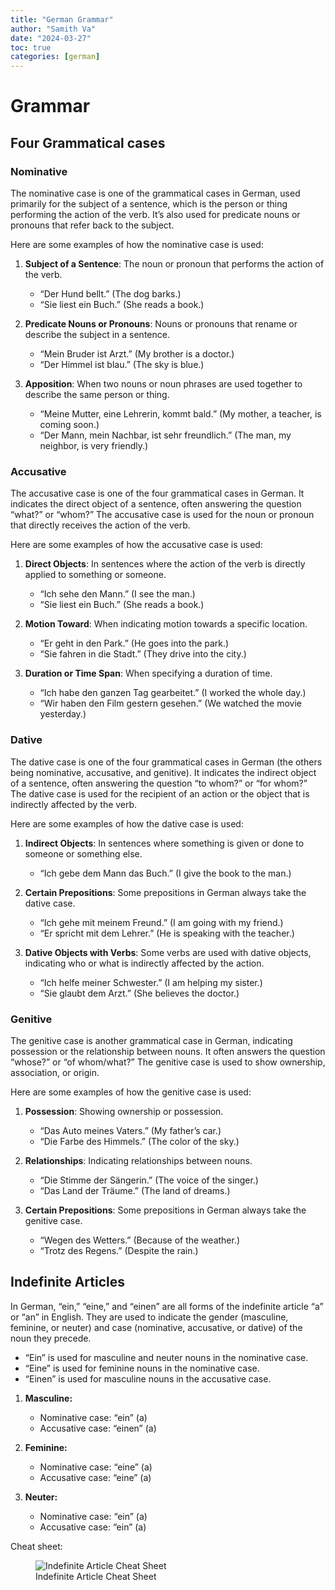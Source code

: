```yaml
---
title: "German Grammar"
author: "Samith Va"
date: "2024-03-27"
toc: true
categories: [german]
---
```


# Grammar 

## Four Grammatical cases

### Nominative

The nominative case is one of the grammatical cases in German, used primarily for the subject of a sentence, which is the person or thing performing the action of the verb. It's also used for predicate nouns or pronouns that refer back to the subject.

Here are some examples of how the nominative case is used:

1. **Subject of a Sentence**: The noun or pronoun that performs the action of the verb.
    
    - "Der Hund bellt." (The dog barks.)
    - "Sie liest ein Buch." (She reads a book.)
2. **Predicate Nouns or Pronouns**: Nouns or pronouns that rename or describe the subject in a sentence.
    
    - "Mein Bruder ist Arzt." (My brother is a doctor.)
    - "Der Himmel ist blau." (The sky is blue.)
3. **Apposition**: When two nouns or noun phrases are used together to describe the same person or thing.
    
    - "Meine Mutter, eine Lehrerin, kommt bald." (My mother, a teacher, is coming soon.)
    - "Der Mann, mein Nachbar, ist sehr freundlich." (The man, my neighbor, is very friendly.)

### Accusative

The accusative case is one of the four grammatical cases in German. It indicates the direct object of a sentence, often answering the question "what?" or "whom?" The accusative case is used for the noun or pronoun that directly receives the action of the verb.

Here are some examples of how the accusative case is used:

1. **Direct Objects**: In sentences where the action of the verb is directly applied to something or someone.
    
    - "Ich sehe den Mann." (I see the man.)
    - "Sie liest ein Buch." (She reads a book.)
2. **Motion Toward**: When indicating motion towards a specific location.
    
    - "Er geht in den Park." (He goes into the park.)
    - "Sie fahren in die Stadt." (They drive into the city.)
3. **Duration or Time Span**: When specifying a duration of time.
    
    - "Ich habe den ganzen Tag gearbeitet." (I worked the whole day.)
    - "Wir haben den Film gestern gesehen." (We watched the movie yesterday.)

### Dative

The dative case is one of the four grammatical cases in German (the others being nominative, accusative, and genitive). It indicates the indirect object of a sentence, often answering the question "to whom?" or "for whom?" The dative case is used for the recipient of an action or the object that is indirectly affected by the verb.

Here are some examples of how the dative case is used:

1. **Indirect Objects**: In sentences where something is given or done to someone or something else.
    
    - "Ich gebe dem Mann das Buch." (I give the book to the man.)
2. **Certain Prepositions**: Some prepositions in German always take the dative case.
    
    - "Ich gehe mit meinem Freund." (I am going with my friend.)
    - "Er spricht mit dem Lehrer." (He is speaking with the teacher.)
3. **Dative Objects with Verbs**: Some verbs are used with dative objects, indicating who or what is indirectly affected by the action.
    
    - "Ich helfe meiner Schwester." (I am helping my sister.)
    - "Sie glaubt dem Arzt." (She believes the doctor.)

### Genitive

The genitive case is another grammatical case in German, indicating possession or the relationship between nouns. It often answers the question "whose?" or "of whom/what?" The genitive case is used to show ownership, association, or origin.

Here are some examples of how the genitive case is used:

1. **Possession**: Showing ownership or possession.
    
    - "Das Auto meines Vaters." (My father's car.)
    - "Die Farbe des Himmels." (The color of the sky.)
2. **Relationships**: Indicating relationships between nouns.
    
    - "Die Stimme der Sängerin." (The voice of the singer.)
    - "Das Land der Träume." (The land of dreams.)
3. **Certain Prepositions**: Some prepositions in German always take the genitive case.
    
    - "Wegen des Wetters." (Because of the weather.)
    - "Trotz des Regens." (Despite the rain.)

## Indefinite Articles

In German, "ein," "eine," and "einen" are all forms of the indefinite article "a" or "an" in English. They are used to indicate the gender (masculine, feminine, or neuter) and case (nominative, accusative, or dative) of the noun they precede.

- "Ein" is used for masculine and neuter nouns in the nominative case.
- "Eine" is used for feminine nouns in the nominative case.
- "Einen" is used for masculine nouns in the accusative case.

1. **Masculine:**
    
    - Nominative case: "ein" (a)
    - Accusative case: "einen" (a)
2. **Feminine:**
    
    - Nominative case: "eine" (a)
    - Accusative case: "eine" (a)
3. **Neuter:**
    
    - Nominative case: "ein" (a)
    - Accusative case: "ein" (a)

Cheat sheet:

![Indefinite Article Cheat Sheet](indefinite_articles.png)



